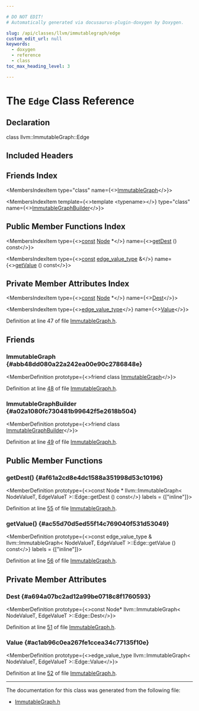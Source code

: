 ```yaml
---

# DO NOT EDIT!
# Automatically generated via docusaurus-plugin-doxygen by Doxygen.

slug: /api/classes/llvm/immutablegraph/edge
custom_edit_url: null
keywords:
  - doxygen
  - reference
  - class
toc_max_heading_level: 3

---
```





# The `Edge` Class Reference

<DoxygenPage pluginConfig={pluginConfig}>



## Declaration

<CodeBlock>class llvm::ImmutableGraph::Edge</CodeBlock>

## Included Headers

<IncludesList>
<IncludesListItem
  filePath="Target/X86/ImmutableGraph.h"
  permalink="/docs/api/files/lib/lib/target/lib/target/x86/immutablegraph-h"
  isLocal="true" />
</IncludesList>

## Friends Index

<MembersIndex>

<MembersIndexItem
  type="class"
  name={<><a href="#abb48dd080a22a242ea00e90c2786848e">ImmutableGraph</a></>}>
</MembersIndexItem>

<MembersIndexItem
  template={<>template &lt;typename&gt;</>}
  type="class"
  name={<><a href="#a02a1080fc730481b99642f5e2618b504">ImmutableGraphBuilder</a></>}>
</MembersIndexItem>

</MembersIndex>

## Public Member Functions Index

<MembersIndex>

<MembersIndexItem
  type={<><a href="/docs/api/files/lib/lib/target/lib/target/aarch64/aarch64promoteconstant-cpp/#a90f8350fecae261c25be85d38b451bff">const</a> <a href="/docs/api/classes/llvm/immutablegraph/node">Node</a> &#42;</>}
  name={<><a href="#af61a2cd8e4dc1588a351998d53c10196">getDest</a> () const</>}>
</MembersIndexItem>

<MembersIndexItem
  type={<><a href="/docs/api/files/lib/lib/target/lib/target/aarch64/aarch64promoteconstant-cpp/#a90f8350fecae261c25be85d38b451bff">const</a> <a href="/docs/api/classes/llvm/immutablegraph/#a8e1671fb5d9cbaaecf5660bdb8fee37a">edge&#95;value&#95;type</a> &amp;</>}
  name={<><a href="#ac55d70d5ed55f14c769040f531d53049">getValue</a> () const</>}>
</MembersIndexItem>

</MembersIndex>

## Private Member Attributes Index

<MembersIndex>

<MembersIndexItem
  type={<><a href="/docs/api/files/lib/lib/target/lib/target/aarch64/aarch64promoteconstant-cpp/#a90f8350fecae261c25be85d38b451bff">const</a> <a href="/docs/api/classes/llvm/immutablegraph/node">Node</a> &#42;</>}
  name={<><a href="#a694a07bc2ad12a99be0718c8f1760593">Dest</a></>}>
</MembersIndexItem>

<MembersIndexItem
  type={<><a href="/docs/api/classes/llvm/immutablegraph/#a8e1671fb5d9cbaaecf5660bdb8fee37a">edge&#95;value&#95;type</a></>}
  name={<><a href="#ac1ab96c0ea267fe1ccea34c77135f10e">Value</a></>}>
</MembersIndexItem>

</MembersIndex>


Definition at line 47 of file <a href="/docs/api/files/lib/lib/target/lib/target/x86/immutablegraph-h">ImmutableGraph.h</a>.

<SectionDefinition>

## Friends

### ImmutableGraph {#abb48dd080a22a242ea00e90c2786848e}

<MemberDefinition
  prototype={<>friend class <a href="/docs/api/classes/llvm/immutablegraph">ImmutableGraph</a></>}>

Definition at line <a href="/docs/api/files/lib/lib/target/lib/target/x86/immutablegraph-h/#l00048">48</a> of file <a href="/docs/api/files/lib/lib/target/lib/target/x86/immutablegraph-h">ImmutableGraph.h</a>.
</MemberDefinition>

### ImmutableGraphBuilder {#a02a1080fc730481b99642f5e2618b504}

<MemberDefinition
  prototype={<>friend class <a href="/docs/api/classes/llvm/immutablegraphbuilder">ImmutableGraphBuilder</a></>}>

Definition at line <a href="/docs/api/files/lib/lib/target/lib/target/x86/immutablegraph-h/#l00049">49</a> of file <a href="/docs/api/files/lib/lib/target/lib/target/x86/immutablegraph-h">ImmutableGraph.h</a>.
</MemberDefinition>

</SectionDefinition>

<SectionDefinition>

## Public Member Functions

### getDest() {#af61a2cd8e4dc1588a351998d53c10196}

<MemberDefinition
  prototype={<>const Node &#42; llvm::ImmutableGraph&lt; NodeValueT, EdgeValueT &gt;::Edge::getDest () const</>}
  labels = {["inline"]}>

Definition at line <a href="/docs/api/files/lib/lib/target/lib/target/x86/immutablegraph-h/#l00055">55</a> of file <a href="/docs/api/files/lib/lib/target/lib/target/x86/immutablegraph-h">ImmutableGraph.h</a>.
</MemberDefinition>

### getValue() {#ac55d70d5ed55f14c769040f531d53049}

<MemberDefinition
  prototype={<>const edge&#95;value&#95;type &amp; llvm::ImmutableGraph&lt; NodeValueT, EdgeValueT &gt;::Edge::getValue () const</>}
  labels = {["inline"]}>

Definition at line <a href="/docs/api/files/lib/lib/target/lib/target/x86/immutablegraph-h/#l00056">56</a> of file <a href="/docs/api/files/lib/lib/target/lib/target/x86/immutablegraph-h">ImmutableGraph.h</a>.
</MemberDefinition>

</SectionDefinition>

<SectionDefinition>

## Private Member Attributes

### Dest {#a694a07bc2ad12a99be0718c8f1760593}

<MemberDefinition
  prototype={<>const Node&#42; llvm::ImmutableGraph&lt; NodeValueT, EdgeValueT &gt;::Edge::Dest</>}>

Definition at line <a href="/docs/api/files/lib/lib/target/lib/target/x86/immutablegraph-h/#l00051">51</a> of file <a href="/docs/api/files/lib/lib/target/lib/target/x86/immutablegraph-h">ImmutableGraph.h</a>.
</MemberDefinition>

### Value {#ac1ab96c0ea267fe1ccea34c77135f10e}

<MemberDefinition
  prototype={<>edge&#95;value&#95;type llvm::ImmutableGraph&lt; NodeValueT, EdgeValueT &gt;::Edge::Value</>}>

Definition at line <a href="/docs/api/files/lib/lib/target/lib/target/x86/immutablegraph-h/#l00052">52</a> of file <a href="/docs/api/files/lib/lib/target/lib/target/x86/immutablegraph-h">ImmutableGraph.h</a>.
</MemberDefinition>

</SectionDefinition>

<hr/>

The documentation for this class was generated from the following file:

<ul>
<li><a href="/docs/api/files/lib/lib/target/lib/target/x86/immutablegraph-h">ImmutableGraph.h</a></li>
</ul>

</DoxygenPage>
